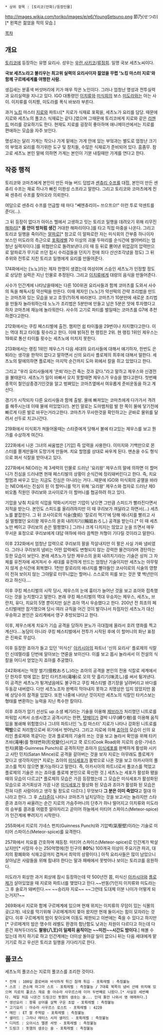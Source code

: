  * 상위 항목 : [토리코(만화)/등장인물]

http://images.wikia.com/toriko/images/e/e6/YoungSetsuno.png
節乃(せつの)[* 왼쪽은 젊었을 적의 모습.]

[[목차]]
== 개요 ==
[[토리코(만화)|토리코]]에 등장하는 유명 요리사. 성우는 [[우란 사키코]]/[[류점희]]. 일명 국보 세츠노씨이다.

'''국보 세츠노라고 불리우는 최고위 실력의 요리사이자 젊었을 무렵 '노킹 마스터 지로'와 함께 구르메세계를 여행한 사람.''' 

생김새는 분홍색 버섯머리에 키가 매우 작은 노인이다. 그러나 엄청난 명성과 전투실력과 요리실력을 지니고 있다. IGO 대통령인 [[이치류]]와 [[미식회]]의 보스 [[미도라]]와는 아는 사이. 이치류를 이치짱, 미도라를 폭식 바보라 부른다.

과거 [[노킹]] 마스터 [[지로(토리코)|지로]]와 파트너[* 지로가 식재료 포획을, 세츠노가 요리를 담당. 때문에 지로와 세츠노의 풀코스 식재료는 같다.]였으며 그때문에 토리코에게 지로와 같은 [[리젠트]] 머리를 강요하기도 한다. 현재도 지로를 굉장히 좋아하며 애니메이션에서는 지로를 편애하는 모습을 자주 보인다.

명성과는 달리 가게는 작으나 가게 밑에는 가게 안에 있는 부엌과는 별도로 엄청난 크기의 부엌과 요리를 하기위한 도구 및 장치들, 수많은 식재료가 준비되어 있다. 흠좀무. 참고로 세츠노 본인 말에 의하면 가게는 본인이 기분 내킬때만 가게를 연다고 한다.

== 작중 행적 ==
토리코와 코마츠에게 본인이 만든 마늘 버드 덥밥과 [[센츄리 수프]]를 대접, 본인이 만든 센츄리 수프는 재료 하나가 빠진 미완성 스프라고 말한다. 그리고 토리코와 코마츠에게 진짜 센츄리 수프를 찾아오라 의뢰한다.

여담으로 센츄리 수프를 언급할 때 마다 "쎼엔츄리이~ 쓰으프으!" 이런 투로 악센트를 준다(...).

그 뒤 등장이 없다가 아이스 헬에서 고생하고 잇는 토리코 일행을 데려오기 위해 리무진 [[해파리]][* '''몸 안이 방처럼 생긴''' 거대한 해파리이다.]를 타고 직접 마중을 나온다. 그리고 토리코 일행을 죽이려는 [[알파로]][* 참고로 이 알파로란 자는 미식회의 간부중 하나이자 보스인 미도라의 측근으로 [[포획레벨]] 70 이상의 괴물 두마리를 순식간에 썰어버리는 엄청난 실력자이다.]를 위협만으로 돌려보낸다.(이 때 등 뒤로 뿜어낸 위압감의 압력만으로 알파로가 무기로 쓰던 접시 수리검들을 던지기 전에 죄다 산산조각냈을 정도) 그 뒤 추위와 전투로 지친 토리코 일행에게 요리를 만들어준다.

174화에서는 [노노]라는 제자 한명이 생겼는데 여성이며 스승인 세츠노가 인정할 정도로 상당한 실력은 지닌 인물로 추정된다. 그리고 [[이치류]]에게 대량의 음식을 만들어준다.

사수가 인간계에 나타났을때에는 다른 100위권 요리사들과 함께 코마츠를 도와서 사수의 독을 해독시킬 약선떡을 만든다. 이때 제자인 [노노]가 약선떡의 간략 조리법을 만드는 코마츠와 있는 모습을 보고 흐뭇(?)하게 바라본다. 코마츠가 10분만에 새로운 조리법을 만들자 놀라워하는데 노노가 조리법은 5분만에 만들고 남은 5분은 맛에 투자했다고하자 코마츠에 재능에 놀라워한다. 사수의 고기로 파티를 벌일때는 코마츠를 G7에 추천 하겠다고한다.

212화에서는 쿠킹 페스티벌에 출전. 챔피언 쉽 타이틀을 29번이나 차지했다고한다. 이는 역대 최고 타이틀 횟수라고 한다. 이때 밝혀진 현 랭킹은 2위. 현 랭킹 1위인 제우스는 19회로 통산 타이틀 횟수는 세츠노에 미치지 못한다.

213화에서는 랭킹 1위인 제우스가 다음 세대의 요리사들에 대해서 얘기하자, 한번도 은퇴라는 생각을 한적이 없다고 말하면서 신의 요리사 플로제의 최후에 대해서 말한다. 세츠노의 말에의하면 플로제는 마지막 순간까지 도마 위에서 칼을 쥐고 있었다고 한다.

그리고 "우리 요리사들에게 '은퇴'라는건 죽는 것과 같다."라고 말하고 제우스와 신경전을 불태운다. 세츠노가 일이 바빠서 오지 못할때면 제우스가 우승을 했다고한다. 첫번째 종목이 철인삼종경기인것을 알고 벙쪄있는 코마츠옆에서 여유롭게 준비운동을 하고 계신다.

경기가 시작되자 다른 요리사들과 함께 출발. 물에 빠져있는 코마츠에게 다가가서 격려를 해주시는데 이때 물에 떠있었다(!). 본인 말로는 도마뱀처럼 발 한 쪽이 물에 닿기전에 빠르게 다른 발로 바꾸는거라고한다. 코마츠가 무사한것을 확인하고는 곧바로 물위를 달려서 선두로 치고나간다.

219화에서 미식회가 쳐들어올때는 스타쥰에게 당해서 불에 타고있는 제우스를 보고 뭔가를 수상하게 여긴다.

222화에서 나온 그녀의 싸움법은 [기압] 즉 압력을 사용한다. 이미지와 기백만으로 몬스터를 쫄게만들어 도망가게 만들며. 치요 할멈를 상대로 싸우게 된다. 맨손을 수도 형식으로 펴서 식칼을 받아내고 있다.

227화에서 NEO라는 제 3세력의 인물로 드러난 '요리왕' 제우스의 말에 의하면 이 할머니가 진심을 드러내면 현재 페스티발의 상황이 순식간에 정리돼버린다고 한다. 즉, 치요 할멈과 싸우고 있는 지금도 진심은 아니라는 거다...때문에 IGO와 미식회의 공멸을 바라는 NEO에서는 진심이 된 이 할머니를 막기 위해 '요리왕' 제우스와 첩자로 드러난 제0비오톱 직원인 쿠리보와 코사이로가 이 할머니를 협공하려 하고 있다.

기압을 낮춰 치요의 식압을 약화시키지만 기압이 낮으면 그만큼 스피드가 빨라진다면서 지적을 받는다. 본인도 스피드를 올리려하지만 이 때 쿠리보가 껴달라고 하면서(...) 세츠노를 붙잡힌다. 그 뒤 코사이로의 식술(食術) '칼로리 먹기'에 당해 에너지를 빨리고 사실 멀쩡했던 요리왕 제우스의 윤회 내려치기((輪廻おろし) 공격을 받는다.[* 이 때 세츠노만 베이고 쿠리보의 손은 멀쩡했다.] 그러나 크게 다치지는 않았고 눈을 뜨면서 매우 무서운 표정으로 쿠리보에게 대답 여하에 따라 끔찍한 처형이 기다릴 것이라고 말한다.

이후 232화에서 엄청난 압력으로 쿠리보의 팔을 작살내지만 이 팔은 사실 가짜 냄비였다. 그러나 쿠리보의 냄비는 어떤 압력에도 변형되지 않는 강력한 물건이라며 경탄하는 듯한 모습이 보인다. 본래 세츠노가 당한 제우스의 윤회 내려치기라는 기술은 상처 그 자체를 유전자에 새겨져서 수 세대를 유전하게 만드는 엄청난 기술이지만 세츠노는 아무렇지 않게 순식간에 회복했다. 1천만 칼로리의 에너지를 빨아들인 코사이로의 식술의 영향이 전혀 보이지 않는 그야말로 터무니없는 할머니. 스스로의 피를 보는 것은 몇 백년만이라고 하신다....

이후 쿠킹 페스티벌의 시작 당시, 제우스의 눈에 흉터가 늘어난 것을 보고 죠아와 접촉했다는 것을 눈치챘다고 말한다. 본래 쿠킹 페스티벌의 역대 우승자는 제우스, 세츠노, 브란치, 유다, 치요의 5명 뿐이지만 실은 죠아 역시 우승했다고 한다. 200년 전 최초의 페스티벌에만 참가했으며 당시 여러 규칙을 어긴 것이 발각나서 차점자인 세츠노가 대신 우승하고 본인은 요리계에서 영구 추방되었다고 한다.

이후, 제우스에게 치요가 기습 공격을 당하자 분노가 극대점에 올라서 호려 영화를 찍고 계신다....농담이 아니라 쿠킹 페스티벌에서 전투가 시작된 후에 이 할머니의 화난 표정은 진짜로 무섭다.

이후 등장한 죠아가 들고 있던 '미식신' [[아카시아(토리코)|아카시아]]의 파트너 '신의 요리사' 플로제의 식칼인 신데렐라를 단번에 알아보는 연륜을 보이신다. 이를 보고 몹시 놀라셔서 이 전설의 식칼을 어디서 얻었는지 죠아를 추궁했다.

242화에서는 억장 썰기(億枚おろし)라는 죠아의 공격을 본인의 전용 식칼로 세계에서 단 한자루 밖에 없는 칼인 타키츠바(滝唾)로 오의  맛 흘리기(味流し)를 써서 튕겨낸다. 이 공격은 세츠노가 튕겨냈음에도 불구하고 쿠킹 페스티벌 경기장을 날려버리고 바다를 두동강 내버렸다. 다만 세츠노조차 완벽히 막아내지 못하고 치명상은 입지 않았지만 몸에 상당수의 참격을 입었다. 또한 나중에 나타난 것이지만 세츠노의 식칼인 타키스보는 형태를 변환하는 능력을 지닌 특수한 칼이다.

이후 죠아가 암기 선선도 up 소생 베기라는 기술을 이용해 [[제브라(토리코)|제브라]]가 처리했던 니트로를 파워업 시켜서 소생시켰고 공격시키는 한편, [[텟페이(토리코)|텟페이]]가 결박 나무(縛り樹)를 이용해 움직임을 봉쇄해 위험했으나 그녀의 파트너인 '노킹 마스터' 지로가 나타나 강화된 니트로를 '''딱밤'''으로 처리함으로써 위기에서 벗어났다.
그리고 지로에 의해 [[죠아]]의 모습이 신의 요리인 플로제와 똑같다는 것과 플로제의 기술의 쓰는 것을 보고 놀라서 확인을 위해 타키츠바(滝唾)를 형태변화(形兌變化)시키고 쿡 로드(Cook Road)와 지로의 승랑-기네스 펀치(昇狼-Guinness Punch)로 공격하지만 죠아가 [[미식세포]]를 완벽하게 활성화 시키고 사탄 민치(Satan Mince)로 공격을 갈아버는 것을 보자 지로는 아무래도 플로제가 맞다고 생각하지만[* 지로는 죠아의 [[미식세포]]가 몸밖으로 나온 것을 보고 아카시아의 풀코스를 먹지 않으면 불가능하다고 말한다. 즉, 아카시아의 파트너로서 풀코스를 먹었고 플로제의 기술은 쓰는 죠아를 플로제 본인으로 확신한 것.] 세츠노는 세포가 활성화 됐을 때의 모습이 다르고[* 플로제의 모습은 가끔 등장했는데 그 모습은 미식세포가 활성화된 모습으로 과거회상과 가끔 나온 [[미식세포]]가 활상화 된 모습과 죠아가 활성화 된 모습은 전혀 다른 사람이라고 생각 될 정도로 다르다.] 무엇보다 '''그 분은 이미 죽었다'''고 절대 아니라고 한다. 그 후 [[스타쥰]]이 나타나 코마츠가 납치당하는 것을 보고서는 놀라지만 스타쥰과 죠아가 싸울려는 순간 지로의 가슴주머니의 단추가 하나 떨어지고 이치류와 미도라의 승부를 결과를 어렴풋 알아차리고 곧이어 하늘에서 미티어 스파이스(Meteor-spice)가 인간계에 뿌려지기 시작한다.

255화에서 지로의 기네스 펀치(Guinness Punch)와 기압벽(氣壓壁)이라는 기술로 미티어 스파이스(Meteor-spice)를 요격한다.

257화에서 치요를 간호하며 재등장. 미티어 스파이스(Meteor-spice)로 인간계가 박살났지만[* 사망자 수는 250억명에(전 인구의 '''80%''') 100개국 이상이 주요기관 파괴, 대지의 황폐화와 식재고갈까지 겹쳐서 최악의 상황이다.] 아직 요리사들은 많이 남았으니 살아남은 사람들을 위해 힘내야 한다는 말과 패배에서 못벗어나 보이는 토리코를 응원하다.

미도라가 회상한 과거 회상에 잠시 등장하는데 약 500년전 쯤, 미식신 [[아카시아(토리코)|아카시아]]와 [[플로제]]가 살아있었을 때 지로와 파트너를 맺었다고 한다.~~반동(?)인지 이치류와 미도라는 그 후 솔로가 돼버린다.~~ ~~승리자 지로~~ ~~그런데 도대체 이분 나이가 어떻게 되는거지?~~

269화에서 지로와 함께 구르메계에 있으며 현재 위치는 이치류의 무덤이 있는 식몰의 곶(고개). 네오를 막기위해 구르메계까지 쫒아 왔지만 현재 둘이서는 힘이 모자라는 것 같다. 이후 구르메계의 밤이 찾아오며 이동도 제한되고 이번에는 죽을 수 있다고 하지만[* 구르메계의 밤은 맹수의 레벨도 환경의 험난함도 낮과는 차원이 다르다고 하는데 다른건 재쳐두더라도 '''팔왕(八王)이 일제히 움직이는 ~~미친~~시간도 밤이다.'''] 해볼 수 있는데 까지 하기로 하고 인간계에는 더이상 돌아갈 일이 없으니 뒤는 다음 세대에게 맡기기로 하고 우선은 토리코 일행을 기다리기로 한다.
== 풀코스 ==
세츠노의 풀코스는 지로의 풀코스를 조리한 것이다.

 * 전채 : 100잎 클로버와 바삭하게 튀긴 참깨 튀김 - 포획레벨 : 측정불능
 * 스프 : 콘소메 마그마 스프 - 포획레벨 : 측정불능 / 7대륙 북쪽의 냄비 산에 위치해 있으며 지로의 풀코스 재료 중 아슈라 사우르스에 이어 두번째로 나왔다.[* 사실응 세번째다. 제일 처음 나온건 드링크인 돗햄의 샘솟는 술... 인데 통만 나와서 영 애매하다.]
 * 생선요리 : 왕륙 상어를 살짝 구운 초밥 - 포획레벨 : 측정불능
 * 고기요리 : 아슈라 사우르스 로스트 - 포획레벨 : 4220
 * 메인 : ET 쌀 주먹밥 - 포획레벨 : 측정불능
 * 샐러드 : 그라나 레터스 시저 샐러드 - 포획레벨 : 측정불능
 * 디저트 : 오아시스 멜론 셔벗 - 포획레벨 : 측정불능
 * 드링크 : 돗햄의 샘솟는 술 - 포획레벨 : 측정불능
